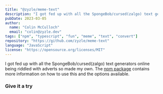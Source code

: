 ```yaml
---
title: "@zyzle/meme-text"
description: "I got fed up with all the SpongeBob/cursed(zalgo) text generators online being riddled with adverts so made my own."
pubDate: 2023-03-05
author: 
  name: "Colin McCulloch"
  email: "colin@zyzle.dev"
tags: ["npm", "typescript", "fun", "meme", "text", "convert"]
repository: "https://github.com/zyzle/meme-text"
language: "JavaScript"
license: "https://opensource.org/licenses/MIT"
---
```



I got fed up with all the SpongeBob/cursed(zalgo) text generators online being riddled with adverts so made my own. The [npm package](https://www.npmjs.com/package/@zyzle/meme-text) contains more information on how to use this and the options available.

### Give it a try

<MemeText client:load />